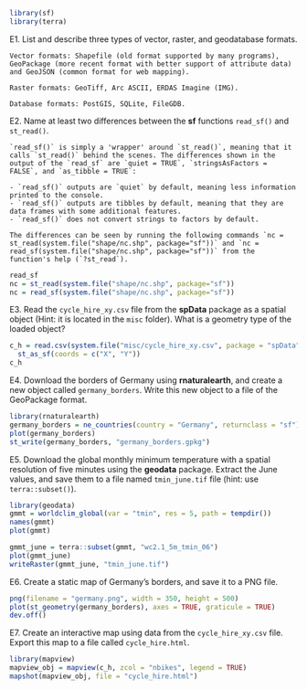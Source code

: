 ```r
library(sf)
library(terra)
```

E1. List and describe three types of vector, raster, and geodatabase formats.

```asis
Vector formats: Shapefile (old format supported by many programs), GeoPackage (more recent format with better support of attribute data) and GeoJSON (common format for web mapping).

Raster formats: GeoTiff, Arc ASCII, ERDAS Imagine (IMG).

Database formats: PostGIS, SQLite, FileGDB.
```

E2. Name at least two differences between the **sf** functions `read_sf()` and `st_read()`.

```asis
`read_sf()` is simply a 'wrapper' around `st_read()`, meaning that it calls `st_read()` behind the scenes. The differences shown in the output of the `read_sf` are `quiet = TRUE`, `stringsAsFactors = FALSE`, and `as_tibble = TRUE`:

- `read_sf()` outputs are `quiet` by default, meaning less information printed to the console.
- `read_sf()` outputs are tibbles by default, meaning that they are data frames with some additional features.
- `read_sf()` does not convert strings to factors by default.

The differences can be seen by running the following commands `nc = st_read(system.file("shape/nc.shp", package="sf"))` and `nc = read_sf(system.file("shape/nc.shp", package="sf"))` from the function's help (`?st_read`).
```

```r
read_sf
nc = st_read(system.file("shape/nc.shp", package="sf"))
nc = read_sf(system.file("shape/nc.shp", package="sf"))
```

E3. Read the `cycle_hire_xy.csv` file from the **spData** package as a spatial object (Hint: it is located in the `misc` folder).
What is a geometry type of the loaded object? 

```r
c_h = read.csv(system.file("misc/cycle_hire_xy.csv", package = "spData")) |> 
  st_as_sf(coords = c("X", "Y"))
c_h
```

E4. Download the borders of Germany using **rnaturalearth**, and create a new object called `germany_borders`.
Write this new object to a file of the GeoPackage format.

```r
library(rnaturalearth)
germany_borders = ne_countries(country = "Germany", returnclass = "sf")
plot(germany_borders)
st_write(germany_borders, "germany_borders.gpkg")
```

E5. Download the global monthly minimum temperature with a spatial resolution of five minutes using the **geodata** package.
Extract the June values, and save them to a file named `tmin_june.tif` file (hint: use `terra::subset()`).

```r
library(geodata)
gmmt = worldclim_global(var = "tmin", res = 5, path = tempdir())
names(gmmt)
plot(gmmt)

gmmt_june = terra::subset(gmmt, "wc2.1_5m_tmin_06")
plot(gmmt_june)
writeRaster(gmmt_june, "tmin_june.tif")
```

E6. Create a static map of Germany's borders, and save it to a PNG file.

```r
png(filename = "germany.png", width = 350, height = 500)
plot(st_geometry(germany_borders), axes = TRUE, graticule = TRUE)
dev.off()
```

E7. Create an interactive map using data from the `cycle_hire_xy.csv` file. 
Export this map to a file called `cycle_hire.html`.

```r
library(mapview)
mapview_obj = mapview(c_h, zcol = "nbikes", legend = TRUE)
mapshot(mapview_obj, file = "cycle_hire.html")
```
